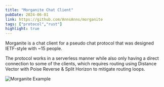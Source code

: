 ```yaml
---
title: "Morganite Chat Client"
pubDate: 2024-06-01
link: https://github.com/AnnsAnns/morganite
tags: ["protocol","rust"]
highlight: true
---
```


Morganite is a chat client for a pseudo chat protocol that was designed IETF-style with ~15 people.

The protocol works in a serverless manner while also only having a direct connection to some of the clients, which requires routing using Distance Vector with Poise Reverse & Split Horizon to mitigate routing loops.

![Morganite Example](images/morganite.png "A showcase of morganite in action.")